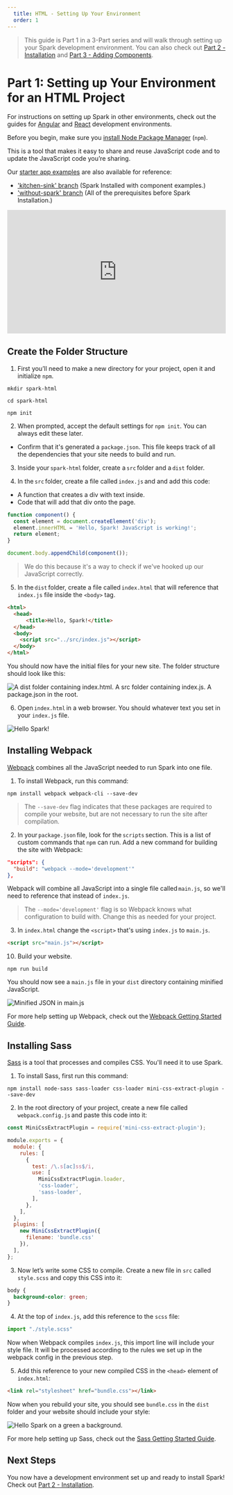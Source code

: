 ```yaml
---
  title: HTML - Setting Up Your Environment
  order: 1
---
```



> This guide is Part 1 in a 3-Part series and will walk through setting up your Spark
development environment. You can also check out [Part 2 - Installation](/installing-spark/html-installation) and
[Part 3 - Adding Components](/installing-spark/html-add-components).

# Part 1: Setting up Your Environment for an HTML Project

For instructions on setting up Spark in other environments, check out the guides for
[Angular](/installing-spark/angular) and [React](/installing-spark/react) development environments.

Before you begin, make sure you <a href="https://www.npmjs.com/get-npm" target="_blank">install Node Package Manager</a>
(`npm`).

This is a tool that makes it easy to share and reuse
JavaScript code and to update the JavaScript code you’re sharing.

Our <a href="https://github.com/sparkdesignsystem/spark-starter-html/" target="_blank">starter app examples</a> are also available for reference:
- ['kitchen-sink' branch](https://github.com/sparkdesignsystem/spark-starter-html/tree/kitchen-sink) (Spark Installed with component examples.)
- ['without-spark' branch](https://github.com/sparkdesignsystem/spark-starter-html/tree/without-spark) (All of the prerequisites before Spark Installation.)

<div
  class="sprk-u-Measure"
  style="
    position: relative;
    padding-bottom: 56.25%;
    height: 0;"
>
<iframe
  style="
    position: absolute;
    top: 0;
    left: 0;
    width: 100%;
    height: 100%;"
  src="https://www.youtube.com/embed/vo4BIUoYX28"
  frameborder="0"
  allow="accelerometer; autoplay; encrypted-media; gyroscope; picture-in-picture"
  allowfullscreen
  title="Installing Spark in an HTML Project Part 1/3 - Setting Up Project Environment"
></iframe>
</div>

## Create the Folder Structure

1. First you’ll need to make a new directory for your project, open it
and initialize `npm`.
``` shell
mkdir spark-html

cd spark-html

npm init
```

2. When prompted, accept the default settings for `npm init`. You
can always edit these later.
- Confirm that it's generated a `package.json`. This file keeps track
of all the dependencies that your site needs to build and run.

3. Inside your `spark-html` folder, create a `src` folder and a `dist` folder.

4. In the `src` folder, create a file called `index.js` and and add this code:
- A function that creates a div with text inside.
- Code that will add that div onto the page.

``` javascript
function component() {
  const element = document.createElement('div');
  element.innerHTML = 'Hello, Spark! JavaScript is working!';
  return element;
}

document.body.appendChild(component());
```
> We do this because it's a way to check if we've hooked up our JavaScript correctly.

5. In the `dist` folder, create a file called `index.html` that will reference that `index.js` file inside the `<body>` tag.

``` html
<html>
  <head>
      <title>Hello, Spark!</title>
  </head>
  <body>
    <script src="../src/index.js"></script>
  </body>
</html>
```

You should now have the initial files for your new site. The folder
structure should look like this:

<div class="sprk-u-Measure">
  <img
    class="sprk-u-mbm"
    style="margin: auto; display: block;"
    src={folderStructure}
    alt="A dist folder containing index.html. A src folder containing index.js. A package.json in the root."/>
</div>

6. Open `index.html` in a web browser. You should whatever text you set in your `index.js` file.

<div class="sprk-u-Measure">
  <img
    class="sprk-u-mbm"
    style="margin: auto; display: block;"
    src={helloSpark}
    alt="Hello Spark!"/>
</div>

## Installing Webpack

<a href="https://webpack.js.org/" target="_blank">Webpack</a> combines all the JavaScript needed to run Spark into one file.

1. To install Webpack, run this command:

```
npm install webpack webpack-cli --save-dev
```

> The `--save-dev` flag indicates that these packages are required
to compile your website, but are not necessary to run the site
after compilation.

2. In your `package.json` file, look for
the `scripts` section. This is a list of custom commands that `npm`
can run. Add a new command for building the site
with Webpack:

``` json
"scripts": {
  "build": "webpack --mode='development'"
},
```

Webpack will combine all JavaScript into a single
file called `main.js`, so we'll need to reference that instead of `index.js`.

> The `--mode='development'` flag is so Webpack knows what configuration to build with.
Change this as needed for your project.

3. In `index.html` change the `<script>` that's using `index.js` to `main.js`.

``` html
<script src="main.js"></script>
```

10. Build your website.

``` shell
npm run build
```

You should now see a `main.js` file in your `dist` directory
containing minified JavaScript.

<div class="sprk-u-Measure">
  <img
    class="sprk-u-mbm"
    style="margin: auto; display: block;"
    src={bundledJs}
    alt="Minified JSON in main.js"/>
</div>

For more help setting up Webpack, check out the <a href="https://webpack.js.org/guides/getting-started/" target="_blank">Webpack Getting Started Guide</a>.

## Installing Sass

<a href="https://sass-lang.com/" target="_blank">Sass</a> is a tool that processes and compiles CSS. You'll need it to use Spark.

1. To install Sass, first run this command:

```
npm install node-sass sass-loader css-loader mini-css-extract-plugin --save-dev
```

2. In the root directory of your project, create a new file called
`webpack.config.js` and paste this code into it:

``` javascript
const MiniCssExtractPlugin = require('mini-css-extract-plugin');

module.exports = {
  module: {
    rules: [
      {
        test: /\.s[ac]ss$/i,
        use: [
          MiniCssExtractPlugin.loader,
          'css-loader',
          'sass-loader',
        ],
      },
    ],
  },
  plugins: [
    new MiniCssExtractPlugin({
      filename: 'bundle.css'
    }),
  ],
};
```

3. Now let’s write some CSS to compile. Create a new file in `src`
called `style.scss` and copy this CSS into it:

``` css
body {
  background-color: green;
}
```

4. At the top of `index.js`, add this reference to the `scss`
file:

``` javascript
import "./style.scss"
```

Now when Webpack compiles `index.js`, this import line will include
your style file. It will be processed according to the rules
we set up in the webpack config in the previous step.

5. Add this reference to your new compiled CSS in the `<head>` element of `index.html`:

``` html
<link rel="stylesheet" href="bundle.css"></link>
```

Now when you rebuild your site, you should see `bundle.css` in the
`dist` folder and your website should include your style:

<div class="sprk-u-Measure">
  <img
    class="sprk-u-mbm"
    style="margin: auto; display: block;"
    src={greenBg}
    alt="Hello Spark on a green a background."/>
</div>

For more help setting up Sass, check out the <a href="https://sass-lang.com/guide" target="_blank">Sass Getting Started Guide</a>.

## Next Steps

You now have a development environment set up and ready to install Spark!
Check out [Part 2 - Installation](/installing-spark/html-installation).
